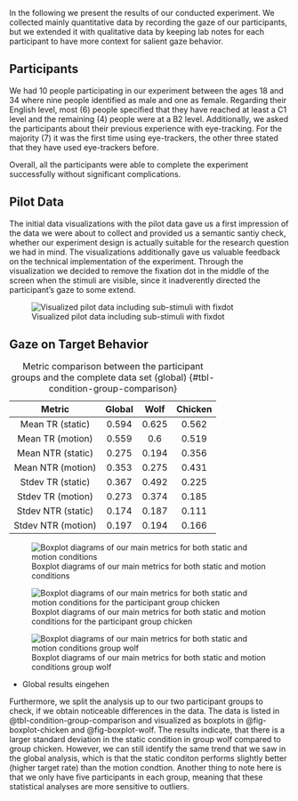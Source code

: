 In the following we present the results of our conducted experiment. We collected mainly quantitative data by recording the gaze of our participants, but we extended it with qualitative data by keeping lab notes for each participant to have more context for salient gaze behavior.


## Participants

We had 10 people participating in our experiment between the ages 18 and 34 where nine people identified as male and one as female. Regarding their English level, most (6) people specified that they have reached at least a C1 level and the remaining (4) people were at a B2 level. Additionally, we asked the participants about their previous experience with eye-tracking. For the majority (7) it was the first time using eye-trackers, the other three stated that they have used eye-trackers before.

Overall, all the participants were able to complete the experiment successfully without significant complications.

## Pilot Data

The initial data visualizations with the pilot data gave us a first impression of the data we were about to collect and provided us a semantic santiy check, whether our experiment design is actually suitable for the research question we had in mind. The visualizations additionally gave us valuable feedback on the technical implementation of the experiment. Through the visualization we decided to remove the fixation dot in the middle of the screen when the stimuli are visible, since it inadverently directed the participant's gaze to some extend. 

![Visualized pilot data including sub-stimuli with fixdot](Images/Fig9_8_7.png){#fig-pilot fig-align="center"} 

## Gaze on Target Behavior

| Metric             | Global | Wolf  | Chicken |
|:------------------:|:------:|:-----:|:-------:|
| Mean TR (static)   | 0.594  | 0.625 | 0.562   |
| Mean TR (motion)   | 0.559  | 0.6   | 0.519   |
| Mean NTR (static)  | 0.275  | 0.194 | 0.356   |
| Mean NTR (motion)  | 0.353  | 0.275 | 0.431   |
| Stdev TR (static)  | 0.367  | 0.492 | 0.225   |
| Stdev TR (motion)  | 0.273  | 0.374 | 0.185   |
| Stdev NTR (static) | 0.174  | 0.187 | 0.111   |
| Stdev NTR (motion) | 0.197  | 0.194 | 0.166   |

: Metric comparison between the participant groups and the complete data set (global) {#tbl-condition-group-comparison}

![Boxplot diagrams of our main metrics for both static and motion conditions](Images/4-analysis-boxplot-tr-and-ntr.png){#fig-boxplot-global fig-align="center"} 

![Boxplot diagrams of our main metrics for both static and motion conditions for the participant group chicken](Images/4-analysis-boxplot-chicken-tr-and-ntr.png){#fig-boxplot-chicken fig-align="center"} 

![Boxplot diagrams of our main metrics for both static and motion conditions group wolf](Images/4-analysis-boxplot-wolf-tr-and-ntr.png){#fig-boxplot-wolf fig-align="center"} 

- Global results eingehen


Furthermore, we split the analysis up to our two participant groups to check, if we obtain noticeable differences in the data.
The data is listed in @tbl-condition-group-comparison and visualized as boxplots in @fig-boxplot-chicken and @fig-boxplot-wolf. The results indicate, that there is a larger standard deviation in the static condition in group wolf compared to group chicken. However, we can still identify the same trend that we saw in the global analysis, which is that the static conditon performs slightly better (higher target rate) than the motion condtion.
Another thing to note here is that we only have five participants in each group, meaning that these statistical analyses are more sensitive to outliers. 


